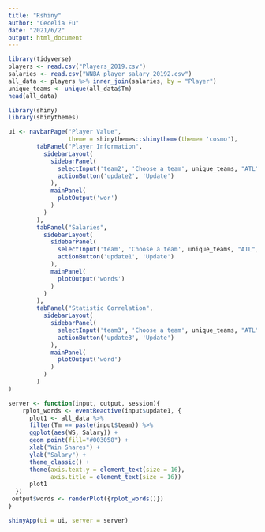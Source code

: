 ```yaml
---
title: "Rshiny"
author: "Cecelia Fu"
date: "2021/6/2"
output: html_document
---
```


```r
library(tidyverse)
players <- read.csv("Players_2019.csv")
salaries <- read.csv("WNBA player salary 20192.csv")
all_data <- players %>% inner_join(salaries, by = "Player")
unique_teams <- unique(all_data$Tm)
head(all_data)
```

```r
library(shiny)
library(shinythemes)

ui <- navbarPage("Player Value",
                 theme = shinythemes::shinytheme(theme= 'cosmo'),
        tabPanel("Player Information",
          sidebarLayout(
            sidebarPanel(
              selectInput('team2', 'Choose a team', unique_teams, "ATL", selectize = TRUE),
              actionButton('update2', 'Update')
            ),
            mainPanel(
              plotOutput('wor')
            )
          )
        ),         
        tabPanel("Salaries",
          sidebarLayout(
            sidebarPanel(
              selectInput('team', 'Choose a team', unique_teams, "ATL", selectize = TRUE),
              actionButton('update1', 'Update')
            ),
            mainPanel(
              plotOutput('words')
            )
          )
        ),
        tabPanel("Statistic Correlation",
          sidebarLayout(
            sidebarPanel(
              selectInput('team3', 'Choose a team', unique_teams, "ATL", selectize = TRUE),
              actionButton('update3', 'Update')
            ),
            mainPanel(
              plotOutput('word')
            )
          )
        )
)

server <- function(input, output, session){
    rplot_words <- eventReactive(input$update1, {
      plot1 <- all_data %>%
      filter(Tm == paste(input$team)) %>%
      ggplot(aes(WS, Salary)) +
      geom_point(fill="#003058") +
      xlab("Win Shares") +
      ylab("Salary") +
      theme_classic() +
      theme(axis.text.y = element_text(size = 16),
            axis.title = element_text(size = 16))
      plot1
  })
 output$words <- renderPlot({rplot_words()})
}

shinyApp(ui = ui, server = server)
```



